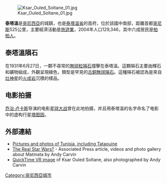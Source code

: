 [[Image:Ksar_Ouled_Soltane_01.jpg|right]]

'''泰塔溫'''是[[突尼西亞|突尼西亞]]的城鎮，也是[[泰塔溫省|泰塔溫省]]的首府，位於該國中南部，距離首都[[突尼斯|突尼斯]]525公里，主要經濟活動是[[旅遊業|旅遊業]]，2004年人口129,346，其中六成居民是[[柏柏人|柏柏人]]。

== 泰塔溫隕石 ==
在1931年6月27日，一顆不尋常的[[無粒隕石|無球粒]][[隕石|隕石]]撞擊在泰塔溫。這顆隕石主要由輝石和礦物組成，外觀呈現綠色，類型是罕見的[[古銅無球隕石|古銅無球隕石]]。這種隕石被認為是來自[[灶神星|灶神星]]的[[火成岩|火成岩]]沉積的樣品。

==电影拍摄==
[[乔治·卢卡斯|乔治·卢卡斯]]导演的电影[[星球大战|星球大战]]曾在此地拍摄，并且用泰塔温的名字命名了电影中的虚构行星[[塔图因|塔图因]]。

==外部連結==
* [https://web.archive.org/web/20130619145624/http://tunisia.ianandwendy.com/ Pictures and photos of Tunisia, including Tataouine]
* [https://web.archive.org/web/20111013093231/http://asap.ap.org/stories/319404.s The Real Star Wars?] - Associated Press article, videos and photo gallery about Matmata by Andy Carvin
* [https://web.archive.org/web/20091223045222/http://www.andycarvin.com/archives/2005/11/ksar_oueld_solt.html QuickTime VR image] of Ksar Ouled Soltane, also photographed by Andy Carvin

{{Tunisia-geo-stub}}
[[Category:突尼西亞城市|Category:突尼西亞城市]]